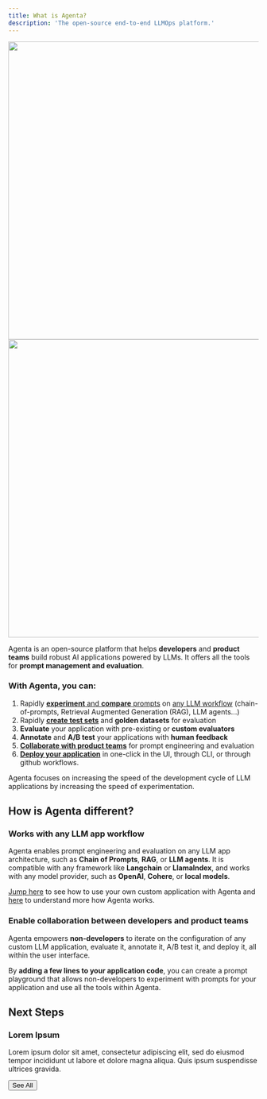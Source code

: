 ```yaml
---
title: What is Agenta?
description: 'The open-source end-to-end LLMOps platform.'
---
```

<img className="dark:hidden" height="600" src="/images/agenta_mockup_whitebg.png" />
<img className="hidden dark:block" height="600" src="/images/agenta_mockup_blackbg.png" />

Agenta is an open-source platform that helps **developers** and **product teams** build robust AI applications powered by LLMs. It offers all the tools for **prompt management and evaluation**. 

### With Agenta, you can:

1. Rapidly [**experiment** and **compare** prompts](/prompt_management/prompt_engineering) on [any LLM workflow](/prompt_management/custom_applications) (chain-of-prompts, Retrieval Augmented Generation (RAG), LLM agents...) 
2. Rapidly [**create test sets**](/evaluation/test_sets) and **golden datasets** for evaluation
3. **Evaluate** your application with pre-existing or **custom evaluators**
4. **Annotate** and **A/B test** your applications with **human feedback**
5. [**Collaborate with product teams**](/misc/team_management) for prompt engineering and evaluation
6. [**Deploy your application**](/prompt_management/deployment) in one-click in the UI,  through CLI, or through github workflows. 

Agenta focuses on increasing the speed of the development cycle of LLM applications by increasing the speed of experimentation.

## How is Agenta different? 

### Works with any LLM app workflow
Agenta enables prompt engineering and evaluation on any LLM app architecture, such as **Chain of Prompts**, **RAG**, or **LLM agents**. It is compatible with any framework like **Langchain** or **LlamaIndex**, and works with any model provider, such as **OpenAI**, **Cohere**, or **local models**.

[Jump here](/prompt_management/custom_applications) to see how to use your own custom application with Agenta and [here](/guides/how_does_agenta_work) to understand more how Agenta works.

### Enable collaboration between developers and product teams

Agenta empowers **non-developers** to iterate on the configuration of any custom LLM application, evaluate it, annotate it, A/B test it, and deploy it, all within the user interface.

By **adding a few lines to your application code**, you can create a prompt playground that allows non-developers to experiment with prompts for your application and use all the tools within Agenta.


## Next Steps
<div class="card-demo">
  <div class="card">
    <div class="card__header">
      <h3>Lorem Ipsum</h3>
    </div>
    <div class="card__body">
      <p>
        Lorem ipsum dolor sit amet, consectetur adipiscing elit, sed do eiusmod
        tempor incididunt ut labore et dolore magna aliqua. Quis ipsum
        suspendisse ultrices gravida.
      </p>
    </div>
    <div class="card__footer">
      <button class="button button--secondary button--block">See All</button>
    </div>
  </div>
</div>

